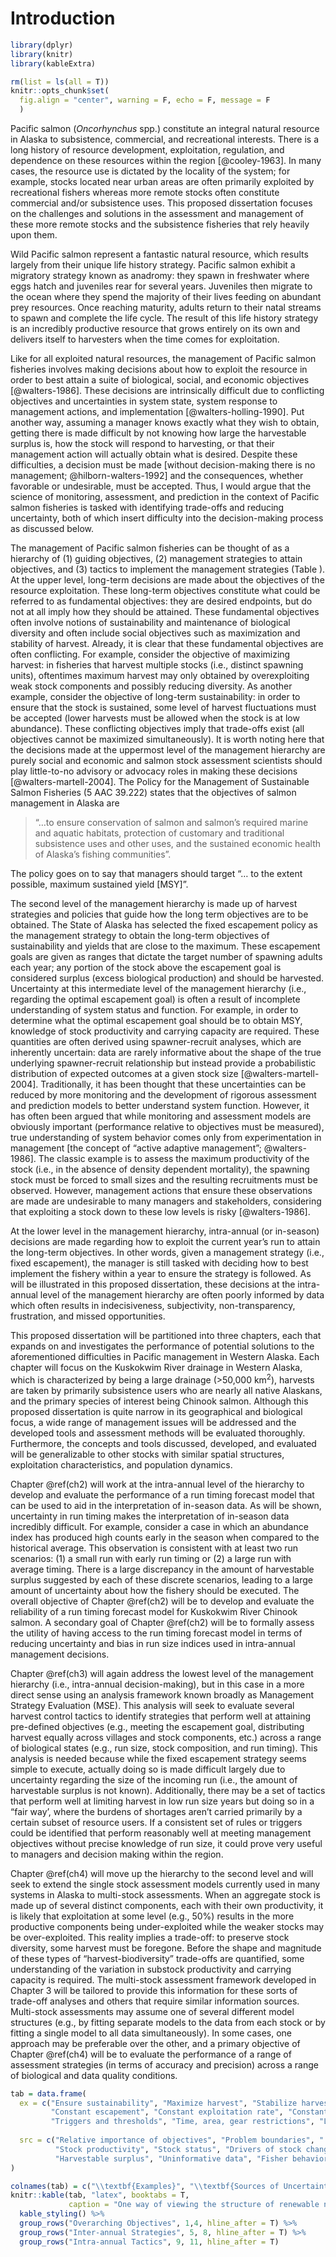 # Introduction {#ch1}

```r
library(dplyr)
library(knitr)
library(kableExtra)

rm(list = ls(all = T))
knitr::opts_chunk$set(
  fig.align = "center", warning = F, echo = F, message = F
  )
```

Pacific salmon (_Oncorhynchus_ spp.) constitute an integral natural resource in Alaska to subsistence, commercial, and recreational interests. There is a long history of resource development, exploitation, regulation, and dependence on these resources within the region [@cooley-1963]. In many cases, the resource use is dictated by the locality of the system; for example, stocks located near urban areas are often primarily exploited by recreational fishers whereas more remote stocks often constitute commercial and/or subsistence uses. This proposed dissertation focuses on the challenges and solutions in the assessment and management of these more remote stocks and the subsistence fisheries that rely heavily upon them.

Wild Pacific salmon represent a fantastic natural resource, which results largely from their unique life history strategy. Pacific salmon exhibit a migratory strategy known as anadromy: they spawn in freshwater where eggs hatch and juveniles rear for several years. Juveniles then migrate to the ocean where they spend the majority of their lives feeding on abundant prey resources. Once reaching maturity, adults return to their natal streams to spawn and complete the life cycle. The result of this life history strategy is an incredibly productive resource that grows entirely on its own and delivers itself to harvesters when the time comes for exploitation.

Like for all exploited natural resources, the management of Pacific salmon fisheries involves making decisions about how to exploit the resource in order to best attain a suite of biological, social, and economic objectives [@walters-1986]. These decisions are intrinsically difficult due to conflicting objectives and uncertainties in system state, system response to management actions, and implementation [@walters-holling-1990]. Put another way, assuming a manager knows exactly what they wish to obtain, getting there is made difficult by not knowing how large the harvestable surplus is, how the stock will respond to harvesting, or that their management action will actually obtain what is desired. Despite these difficulties, a decision must be made [without decision-making there is no management; @hilborn-walters-1992] and the consequences, whether favorable or undesirable, must be accepted. Thus, I would argue that the science of monitoring, assessment, and prediction in the context of Pacific salmon fisheries is tasked with identifying trade-offs and reducing uncertainty, both of which insert difficulty into the decision-making process as discussed below. 

The management of Pacific salmon fisheries can be thought of as a hierarchy of (1) guiding objectives, (2) management strategies to attain objectives, and (3) tactics to implement the management strategies (Table \ref{tab:mgmt-hierarchy-table}). At the upper level, long-term decisions are made about the objectives of the resource exploitation. These long-term objectives constitute what could be referred to as fundamental objectives: they are desired endpoints, but do not at all imply how they should be attained. These fundamental objectives often involve notions of sustainability and maintenance of biological diversity and often include social objectives such as maximization and stability of harvest. Already, it is clear that these fundamental objectives are often conflicting. For example, consider the objective of maximizing harvest: in fisheries that harvest multiple stocks (i.e., distinct spawning units), oftentimes maximum harvest may only obtained by overexploiting weak stock components and possibly reducing diversity. As another example, consider the objective of long-term sustainability: in order to ensure that the stock is sustained, some level of harvest fluctuations must be accepted (lower harvests must be allowed when the stock is at low abundance). These conflicting objectives imply that trade-offs exist (all objectives cannot be maximized simultaneously). It is worth noting here that the decisions made at the uppermost level of the management hierarchy are purely social and economic and salmon stock assessment scientists should play little-to-no advisory or advocacy roles in making these decisions [@walters-martell-2004]. The Policy for the Management of Sustainable Salmon Fisheries (5 AAC 39.222) states that the objectives of salmon management in Alaska are 

> “…to ensure conservation of salmon and salmon’s required marine and aquatic habitats, protection of customary and traditional subsistence uses and other uses, and the sustained economic health of Alaska’s fishing communities”. 

The policy goes on to say that managers should target “… to the extent possible, maximum sustained yield [MSY]”.

The second level of the management hierarchy is made up of harvest strategies and policies that guide how the long term objectives are to be obtained. The State of Alaska has selected the fixed escapement policy as the management strategy to obtain the long-term objectives of sustainability and yields that are close to the maximum. These escapement goals are given as ranges that dictate the target number of spawning adults each year; any portion of the stock above the escapement goal is considered surplus (excess biological production) and should be harvested. Uncertainty at this intermediate level of the management hierarchy (i.e., regarding the optimal escapement goal) is often a result of incomplete understanding of system status and function. For example, in order to determine what the optimal escapement goal should be to obtain MSY, knowledge of stock productivity and carrying capacity are required. These quantities are often derived using spawner-recruit analyses, which are inherently uncertain: data are rarely informative about the shape of the true underlying spawner-recruit relationship but instead provide a probabilistic distribution of expected outcomes at a given stock size [@walters-martell-2004]. Traditionally, it has been thought that these uncertainties can be reduced by more monitoring and the development of rigorous assessment and prediction models to better understand system function. However, it has often been argued that while monitoring and assessment models are obviously important (performance relative to objectives must be measured), true understanding of system behavior comes only from experimentation in management [the concept of “active adaptive management”; @walters-1986]. The classic example is to assess the maximum productivity of the stock (i.e., in the absence of density dependent mortality), the spawning stock must be forced to small sizes and the resulting recruitments must be observed. However, management actions that ensure these observations are made are undesirable to many managers and stakeholders, considering that exploiting a stock down to these low levels is risky [@walters-1986].

At the lower level in the management hierarchy, intra-annual (or in-season) decisions are made regarding how to exploit the current year’s run to attain the long-term objectives. In other words, given a management strategy (i.e., fixed escapement), the manager is still tasked with deciding how to best implement the fishery within a year to ensure the strategy is followed. As will be illustrated in this proposed dissertation, these decisions at the intra-annual level of the management hierarchy are often poorly informed by data which often results in indecisiveness, subjectivity, non-transparency, frustration, and missed opportunities.

This proposed dissertation will be partitioned into three chapters, each that expands on and investigates the performance of potential solutions to the aforementioned difficulties in Pacific management in Western Alaska. Each chapter will focus on the Kuskokwim River drainage in Western Alaska, which is characterized by being a large drainage (>50,000 km^2^), harvests are taken by primarily subsistence users who are nearly all native Alaskans, and the primary species of interest being Chinook salmon. Although this proposed dissertation is quite narrow in its geographical and biological focus, a wide range of management issues will be addressed and the developed tools and assessment methods will be evaluated thoroughly. Furthermore, the concepts and tools discussed, developed, and evaluated will be generalizable to other stocks with similar spatial structures, exploitation characteristics, and population dynamics.

Chapter \@ref(ch2) will work at the intra-annual level of the hierarchy to develop and evaluate the performance of a run timing forecast model that can be used to aid in the interpretation of in-season data. As will be shown, uncertainty in run timing makes the interpretation of in-season data incredibly difficult. For example, consider a case in which an abundance index has produced high counts early in the season when compared to the historical average. This observation is consistent with at least two run scenarios: (1) a small run with early run timing or (2) a large run with average timing. There is a large discrepancy in the amount of harvestable surplus suggested by each of these discrete scenarios, leading to a large amount of uncertainty about how the fishery should be executed. The overall objective of Chapter \@ref(ch2) will be to develop and evaluate the reliability of a run timing forecast model for Kuskokwim River Chinook salmon. A secondary goal of Chapter \@ref(ch2) will be to formally assess the utility of having access to the run timing forecast model in terms of reducing uncertainty and bias in run size indices used in intra-annual management decisions.

Chapter \@ref(ch3) will again address the lowest level of the management hierarchy (i.e., intra-annual decision-making), but in this case in a more direct sense using an analysis framework known broadly as Management Strategy Evaluation (MSE). This analysis will seek to evaluate several harvest control tactics to identify strategies that perform well at attaining pre-defined objectives (e.g., meeting the escapement goal, distributing harvest equally across villages and stock components, etc.) across a range of biological states (e.g., run size, stock composition, and run timing). This analysis is needed because while the fixed escapement strategy seems simple to execute, actually doing so is made difficult largely due to uncertainty regarding the size of the incoming run (i.e., the amount of harvestable surplus is not known). Additionally, there may be a set of tactics that perform well at limiting harvest in low run size years but doing so in a “fair way’, where the burdens of shortages aren’t carried primarily by a certain subset of resource users. If a consistent set of rules or triggers could be identified that perform reasonably well at meeting management objectives without precise knowledge of run size, it could prove very useful to managers and decision making within the region.

Chapter \@ref(ch4) will move up the hierarchy to the second level and will seek to extend the single stock assessment models currently used in many systems in Alaska to multi-stock assessments. When an aggregate stock is made up of several distinct components, each with their own productivity, it is likely that exploitation at some level (e.g., 50%) results in the more productive components being under-exploited while the weaker stocks may be over-exploited. This reality implies a trade-off: to preserve stock diversity, some harvest must be foregone. Before the shape and magnitude of these types of “harvest-biodiversity” trade-offs are quantified, some understanding of the variation in substock productivity and carrying capacity is required. The multi-stock assessment framework developed in Chapter 3 will be tailored to provide this information for these sorts of trade-off analyses and others that require similar information sources. Multi-stock assessments may assume one of several different model structures (e.g., by fitting separate models to the data from each stock or by fitting a single model to all data simultaneously). In some cases, one approach may be preferable over the other, and a primary objective of Chapter \@ref(ch4) will be to evaluate the performance of a range of assessment strategies (in terms of accuracy and precision) across a range of biological and data quality conditions.

\newpage

```r
tab = data.frame(
  ex = c("Ensure sustainability", "Maximize harvest", "Stabilize harvest", "Maximize economic value",
         "Constant escapement", "Constant exploitation rate", "Constant catch", "Adaptive exploitation",
         "Triggers and thresholds", "Time, area, gear restrictions", "Limited participation"),
  
  src = c("Relative importance of objectives", "Problem boundaries", " ", " ",
          "Stock productivity", "Stock status", "Drivers of stock change", "Shape/magnitude of trade-offs",
          "Harvestable surplus", "Uninformative data", "Fisher behavior")
)

colnames(tab) = c("\\textbf{Examples}", "\\textbf{Sources of Uncertainty}")
knitr::kable(tab, "latex", booktabs = T,
             caption = "One way of viewing the structure of renewable natural resource (including salmon) management as described in the text, including examples of alternatives and sources of uncertainty at each level.", escape = F) %>%
  kable_styling() %>%
  group_rows("Overarching Objectives", 1,4, hline_after = T) %>%
  group_rows("Inter-annual Strategies", 5, 8, hline_after = T) %>%
  group_rows("Intra-annual Tactics", 9, 11, hline_after = T)
```
